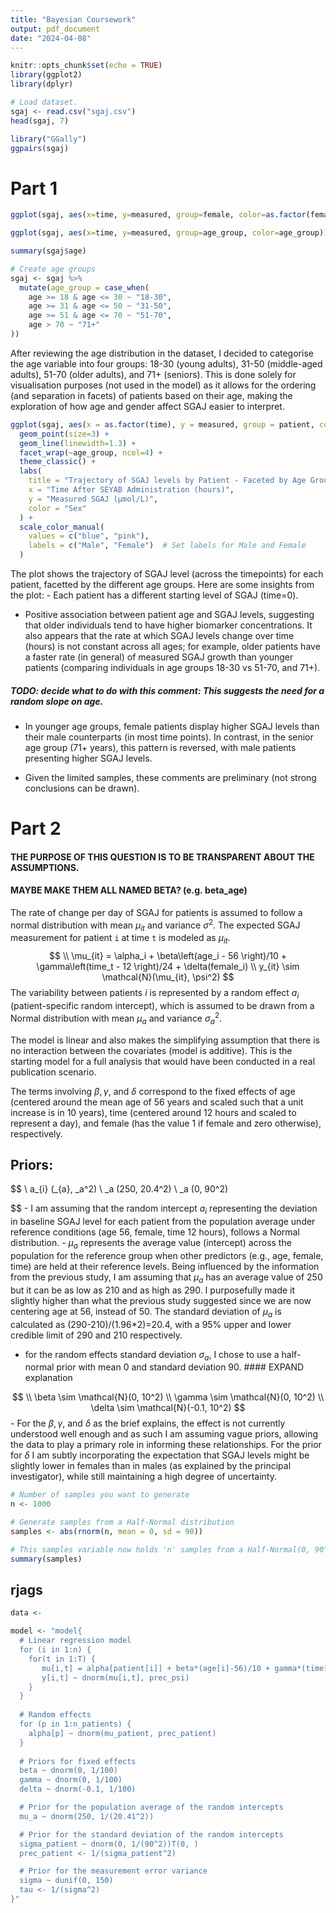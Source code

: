 ```yaml
---
title: "Bayesian Coursework"
output: pdf_document
date: "2024-04-08"
---
```


```r
knitr::opts_chunk$set(echo = TRUE)
library(ggplot2)
library(dplyr)
```

```r
# Load dataset.
sgaj <- read.csv("sgaj.csv")
head(sgaj, 7)
```

```r
library("GGally")
ggpairs(sgaj)
```

# Part 1

```r
ggplot(sgaj, aes(x=time, y=measured, group=female, color=as.factor(female))) + geom_smooth() + theme_classic()

ggplot(sgaj, aes(x=time, y=measured, group=age_group, color=age_group)) + geom_smooth() + theme_classic()
```

```r
summary(sgaj$age)

# Create age groups
sgaj <- sgaj %>%
  mutate(age_group = case_when(
    age >= 18 & age <= 30 ~ "18-30",
    age >= 31 & age <= 50 ~ "31-50",
    age >= 51 & age <= 70 ~ "51-70",
    age > 70 ~ "71+"
))
```

After reviewing the age distribution in the dataset, I decided to categorise the age variable into four groups: 18-30 (young adults), 31-50 (middle-aged adults), 51-70 (older adults), and 71+ (seniors). This is done solely for visualisation purposes (not used in the model) as it allows for the ordering (and separation in facets) of patients based on their age, making the exploration of how age and gender affect SGAJ easier to interpret.

```r
ggplot(sgaj, aes(x = as.factor(time), y = measured, group = patient, color = as.factor(female))) + 
  geom_point(size=3) +
  geom_line(linewidth=1.3) + 
  facet_wrap(~age_group, ncol=4) +
  theme_classic() +
  labs(
    title = "Trajectory of SGAJ levels by Patient - Faceted by Age Group",
    x = "Time After SEYAB Administration (hours)",
    y = "Measured SGAJ (μmol/L)",
    color = "Sex"
  ) +
  scale_color_manual(
    values = c("blue", "pink"), 
    labels = c("Male", "Female")  # Set labels for Male and Female
  )
```

The plot shows the trajectory of SGAJ level (across the timepoints) for each patient, facetted by the different age groups. Here are some insights from the plot: - Each patient has a different starting level of SGAJ (time=0).

-   Positive association between patient age and SGAJ levels, suggesting that older individuals tend to have higher biomarker concentrations. It also appears that the rate at which SGAJ levels change over time (hours) is not constant across all ages; for example, older patients have a faster rate (in general) of measured SGAJ growth than younger patients (comparing individuals in age groups 18-30 vs 51-70, and 71+).

##### TODO: decide what to do with this comment: This suggests the need for a random slope on age.

-   In younger age groups, female patients display higher SGAJ levels than their male counterparts (in most time points). In contrast, in the senior age group (71+ years), this pattern is reversed, with male patients presenting higher SGAJ levels.

-   Given the limited samples, these comments are preliminary (not strong conclusions can be drawn).

# Part 2

#### THE PURPOSE OF THIS QUESTION IS TO BE TRANSPARENT ABOUT THE ASSUMPTIONS.
#### MAYBE MAKE THEM ALL NAMED BETA? (e.g. beta_age)
The rate of change per day of SGAJ for patients is assumed to follow a normal distribution with mean $\mu_{it}$ and variance $\sigma^2$. The expected SGAJ measurement for patient `i` at time `t` is modeled as $\mu_{it}$.
$$
\\ \mu_{it} = \alpha_i + \beta\left(age_i - 56 \right)/10 + \gamma\left(time_t - 12 \right)/24 + \delta(female_i)
\\ y_{it} \sim \mathcal{N}(\mu_{it}, \psi^2)
$$
The variability between patients $i$ is represented by a random effect $a_i$ (patient-specific random intercept), which is assumed to be drawn from a Normal distribution with mean $\mu_a$ and variance $\sigma_a^2$. 

The model is linear and also makes the simplifying assumption that there is no interaction between the covariates (model is additive). This is the starting model for a full analysis that would have been conducted in a real publication scenario.

The terms involving $\beta, \gamma$, and $\delta$ correspond to the fixed effects of age (centered around the mean age of 56 years and scaled such that a unit increase is in 10 years), time (centered around 12 hours and scaled to represent a day), and female (has the value 1 if female and zero otherwise), respectively. 

## Priors:
$$
\\ a_{i} \sim \mathcal{N}(\mu_{a}, \sigma_a^2)
\\ \mu_a \sim \mathcal{N}(250, 20.4^2)
\\ \sigma_a \sim \text{Half-Normal}(0, 90^2)

$$
- I am assuming that the random intercept $a_i$ representing the deviation in baseline SGAJ level for each patient from the population average under reference conditions (age 56, female, time 12 hours), follows a Normal distribution. 
- $\mu_a$ represents the average value (intercept) across the population for the reference group when other predictors (e.g., age, female, time) are held at their reference levels. Being influenced by the information from the previous study, I am assuming that $\mu_a$ has an average value of 250 but it can be as low as 210 and as high as 290. I purposefully made it slightly higher than what the previous study suggested since we are now centering age at 56, instead of 50. The standard deviation of $\mu_a$ is calculated as (290-210)/(1.96*2)=20.4, with a 95% upper and lower credible limit of 290 and 210 respectively.

- for the random effects standard deviation $\sigma_a$, I chose to use a half-normal prior with mean 0 and standard deviation 90. 
#### EXPAND explanation 


$$
\\ \beta \sim \mathcal{N}(0, 10^2)
\\ \gamma \sim \mathcal{N}(0, 10^2)
\\ \delta \sim \mathcal{N}(-0.1, 10^2)
$$
- For the $\beta, \gamma$, and $\delta$ as the brief explains, the effect is not currently understood well enough and as such I am assuming vague priors, allowing the data to play a primary role in informing these relationships. For the prior for $\delta$ I am subtly incorporating the expectation that SGAJ levels might be slightly lower in females than in males (as explained by the principal investigator), while still maintaining a high degree of uncertainty.

```r
# Number of samples you want to generate
n <- 1000

# Generate samples from a Half-Normal distribution
samples <- abs(rnorm(n, mean = 0, sd = 90))

# This samples variable now holds 'n' samples from a Half-Normal(0, 90^2) distribution
summary(samples)
```
## rjags

```r
data <- 

model <- "model{
  # Linear regression model
  for (i in 1:n) {
    for(t in 1:T) {
       mu[i,t] = alpha[patient[i]] + beta*(age[i]-56)/10 + gamma*(time[j]-12)/24 + delta*female[i]
       y[i,t] ~ dnorm(mu[i,t], prec_psi)
    }
  }
  
  # Random effects
  for (p in 1:n_patients) {
    alpha[p] ~ dnorm(mu_patient, prec_patient)
  }
  
  # Priors for fixed effects
  beta ~ dnorm(0, 1/100)
  gamma ~ dnorm(0, 1/100)
  delta ~ dnorm(-0.1, 1/100)

  # Prior for the population average of the random intercepts
  mu_a ~ dnorm(250, 1/(20.41^2))

  # Prior for the standard deviation of the random intercepts
  sigma_patient ~ dnorm(0, 1/(90^2))T(0, )
  prec_patient <- 1/(sigma_patient^2)

  # Prior for the measurement error variance
  sigma ~ dunif(0, 150)
  tau <- 1/(sigma^2)
}"


```